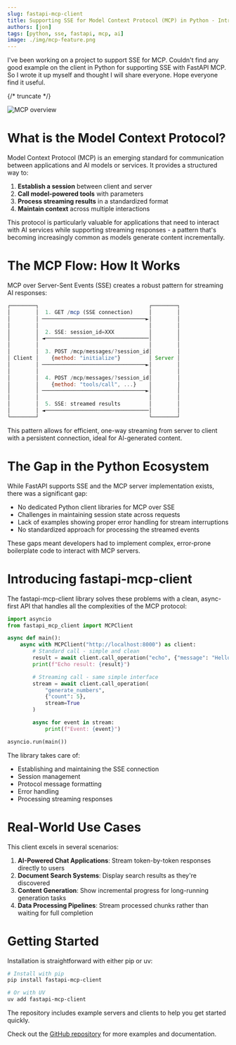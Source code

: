 ```yaml
---
slug: fastapi-mcp-client
title: Supporting SSE for Model Context Protocol (MCP) in Python - Introducing fastapi-mcp-client
authors: [jon]
tags: [python, sse, fastapi, mcp, ai]
image: ./img/mcp-feature.png
---
```


I've been working on a project to support SSE for MCP. Couldn't find any good example on the client in Python for supporting SSE with FastAPI MCP. So I wrote it up myself and thought I will share everyone. Hope everyone find it useful.

{/* truncate */}

![MCP overview](/img/blog/fastapi-mcp-client/mcp.png)

# What is the Model Context Protocol?

Model Context Protocol (MCP) is an emerging standard for communication between
applications and AI models or services. It provides a structured way to:

1. **Establish a session** between client and server
2. **Call model-powered tools** with parameters
3. **Process streaming results** in a standardized format
4. **Maintain context** across multiple interactions

This protocol is particularly valuable for applications that need to interact with AI services while
supporting streaming responses - a pattern that's becoming increasingly common as models
generate content incrementally.

# The MCP Flow: How It Works

MCP over Server-Sent Events (SSE) creates a robust pattern for streaming AI responses:

```javascript
┌────────┐                                   ┌────────┐
│        │  1. GET /mcp (SSE connection)     │        │
│        │ ─────────────────────────────────►│        │
│        │                                   │        │
│        │  2. SSE: session_id=XXX           │        │
│        │ ◄─────────────────────────────────│        │
│        │                                   │        │
│        │  3. POST /mcp/messages/?session_id│        │
│ Client │    {method: "initialize"}         │ Server │
│        │ ─────────────────────────────────►│        │
│        │                                   │        │
│        │  4. POST /mcp/messages/?session_id│        │
│        │    {method: "tools/call", ...}    │        │
│        │ ─────────────────────────────────►│        │
│        │                                   │        │
│        │  5. SSE: streamed results         │        │
│        │ ◄─────────────────────────────────│        │
└────────┘                                   └────────┘
```

This pattern allows for efficient, one-way streaming from server to client with a persistent
connection, ideal for AI-generated content.

# The Gap in the Python Ecosystem

While FastAPI supports SSE and the MCP server implementation exists, there was a significant
gap:

* No dedicated Python client libraries for MCP over SSE
* Challenges in maintaining session state across requests
* Lack of examples showing proper error handling for stream interruptions
* No standardized approach for processing the streamed events

These gaps meant developers had to implement complex, error-prone boilerplate code to
interact with MCP servers.

# Introducing fastapi-mcp-client

The fastapi-mcp-client library solves these problems with a clean, async-first API that
handles all the complexities of the MCP protocol:

```python
import asyncio
from fastapi_mcp_client import MCPClient

async def main():
    async with MCPClient("http://localhost:8000") as client:
        # Standard call - simple and clean
        result = await client.call_operation("echo", {"message": "Hello, MCP!"})
        print(f"Echo result: {result}")

        # Streaming call - same simple interface
        stream = await client.call_operation(
            "generate_numbers",
            {"count": 5},
            stream=True
        )

        async for event in stream:
            print(f"Event: {event}")

asyncio.run(main())
```

The library takes care of:

* Establishing and maintaining the SSE connection
* Session management
* Protocol message formatting
* Error handling
* Processing streaming responses

# Real-World Use Cases

This client excels in several scenarios:

1. **AI-Powered Chat Applications**: Stream token-by-token responses directly to users
2. **Document Search Systems**: Display search results as they're discovered
3. **Content Generation**: Show incremental progress for long-running generation tasks
4. **Data Processing Pipelines**: Stream processed chunks rather than waiting for full completion

# Getting Started

Installation is straightforward with either pip or uv:

```bash
# Install with pip
pip install fastapi-mcp-client

# Or with UV
uv add fastapi-mcp-client
```

The repository includes example servers and clients to help you get started quickly.

Check out the [GitHub repository](https://github.com/RooseveltAdvisors/fastapi-mcp-client) for more examples and documentation. 